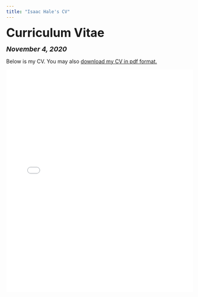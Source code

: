 ```yaml
---
title: "Isaac Hale's CV"
---
```


<head>

<!-- Global site tag (gtag.js) - Google Analytics -->
<script async src="https://www.googletagmanager.com/gtag/js?id=UA-140699540-1"></script>
<script>
  window.dataLayer = window.dataLayer || [];
  function gtag(){dataLayer.push(arguments);}
  gtag('js', new Date());

  gtag('config', 'UA-140699540-1');
</script>
</head>


<font size="+3"><b>Curriculum Vitae</b></font>

<font size="+1"><b><i>November 4, 2020</b></i></font>

<html>
Below is my CV. You may also <a href="files/Isaac Hale CV 11-4-20.pdf">download my CV in pdf format.</a>

<embed src="files/Isaac Hale CV 11-4-20.pdf" type="application/pdf" width="100%" height="600px" />
</body>
</html>